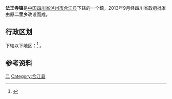 {{中国乡级行政区|51/05/22/206/000}}

'''法王寺镇'''是[[中华人民共和国|中国]][[四川省|四川省]][[泸州市|泸州市]][[合江县|合江县]]下辖的一个鎮，2013年9月经四川省政府批准由原'''二里乡'''改设而成。

== 行政区划 ==
{{PAGENAMEBASE}}下辖以下地区：<ref>{{PRC admin/ref sgc|51/05/22/206/000}}</ref>
{{PRC admin/children|51/05/22/206/000}}。

== 参考资料 ==
{{reflist}}

{{四川小作品}}
{{合江县行政区划}}

[[Category:泸州乡级行政区划|二]]
[[Category:合江县|Category:合江县]]